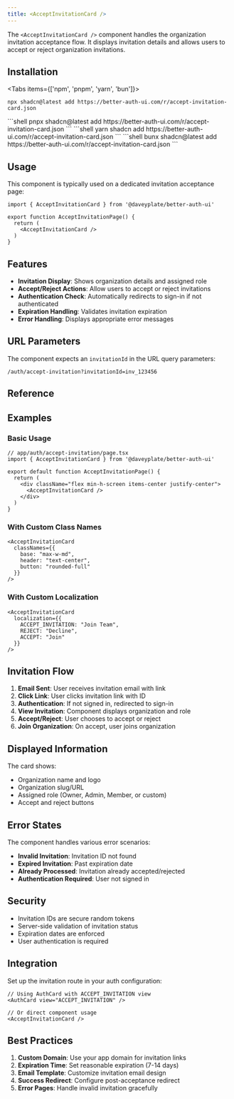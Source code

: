 ```yaml
---
title: <AcceptInvitationCard />
---
```


The `<AcceptInvitationCard />` component handles the organization invitation acceptance flow. It displays invitation details and allows users to accept or reject organization invitations.

## Installation

<Tabs items={['npm', 'pnpm', 'yarn', 'bun']}>
  <Tab value="npm">
  ```shell
  npx shadcn@latest add https://better-auth-ui.com/r/accept-invitation-card.json
  ```
  </Tab>
  <Tab value="pnpm">
  ```shell
  pnpx shadcn@latest add https://better-auth-ui.com/r/accept-invitation-card.json
  ```
  </Tab>
  <Tab value="yarn">
  ```shell
  yarn shadcn add https://better-auth-ui.com/r/accept-invitation-card.json
  ```
  </Tab>
  <Tab value="bun">
  ```shell
  bunx shadcn@latest add https://better-auth-ui.com/r/accept-invitation-card.json
  ```
  </Tab>
</Tabs>

## Usage

This component is typically used on a dedicated invitation acceptance page:

```tsx
import { AcceptInvitationCard } from '@daveyplate/better-auth-ui'

export function AcceptInvitationPage() {
  return (
    <AcceptInvitationCard />
  )
}
```

## Features

- **Invitation Display**: Shows organization details and assigned role
- **Accept/Reject Actions**: Allow users to accept or reject invitations
- **Authentication Check**: Automatically redirects to sign-in if not authenticated
- **Expiration Handling**: Validates invitation expiration
- **Error Handling**: Displays appropriate error messages

## URL Parameters

The component expects an `invitationId` in the URL query parameters:

```
/auth/accept-invitation?invitationId=inv_123456
```

## Reference

<AutoTypeTable path="../src/components/organization/accept-invitation-card.tsx" name="AcceptInvitationCardProps" />

## Examples

### Basic Usage

```tsx
// app/auth/accept-invitation/page.tsx
import { AcceptInvitationCard } from '@daveyplate/better-auth-ui'

export default function AcceptInvitationPage() {
  return (
    <div className="flex min-h-screen items-center justify-center">
      <AcceptInvitationCard />
    </div>
  )
}
```

### With Custom Class Names

```tsx
<AcceptInvitationCard
  classNames={{
    base: "max-w-md",
    header: "text-center",
    button: "rounded-full"
  }}
/>
```

### With Custom Localization

```tsx
<AcceptInvitationCard
  localization={{
    ACCEPT_INVITATION: "Join Team",
    REJECT: "Decline",
    ACCEPT: "Join"
  }}
/>
```

## Invitation Flow

1. **Email Sent**: User receives invitation email with link
2. **Click Link**: User clicks invitation link with ID
3. **Authentication**: If not signed in, redirected to sign-in
4. **View Invitation**: Component displays organization and role
5. **Accept/Reject**: User chooses to accept or reject
6. **Join Organization**: On accept, user joins organization

## Displayed Information

The card shows:
- Organization name and logo
- Organization slug/URL
- Assigned role (Owner, Admin, Member, or custom)
- Accept and reject buttons

## Error States

The component handles various error scenarios:

- **Invalid Invitation**: Invitation ID not found
- **Expired Invitation**: Past expiration date
- **Already Processed**: Invitation already accepted/rejected
- **Authentication Required**: User not signed in

## Security

- Invitation IDs are secure random tokens
- Server-side validation of invitation status
- Expiration dates are enforced
- User authentication is required

## Integration

Set up the invitation route in your auth configuration:

```tsx
// Using AuthCard with ACCEPT_INVITATION view
<AuthCard view="ACCEPT_INVITATION" />

// Or direct component usage
<AcceptInvitationCard />
```

## Best Practices

1. **Custom Domain**: Use your app domain for invitation links
2. **Expiration Time**: Set reasonable expiration (7-14 days)
3. **Email Template**: Customize invitation email design
4. **Success Redirect**: Configure post-acceptance redirect
5. **Error Pages**: Handle invalid invitation gracefully
